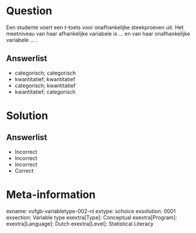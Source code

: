 Question
========

Een studente voert een *t*-toets voor onafhankelijke steekproeven uit. Het meetniveau van haar afhankelijke variabele is ... en van haar onafhankelijke variabele ... .
  
Answerlist
----------
* categorisch; categorisch
* kwantitatief; kwantitatief
* categorisch; kwantitatief
* kwantitatief; categorisch

Solution
========

Answerlist
----------
* Incorrect
* Incorrect
* Incorrect
* Correct

Meta-information
================
exname: vufgb-variabletype-002-nl
extype: schoice
exsolution: 0001
exsection: Variable type
exextra[Type]: Conceptual
exextra[Program]: 
exextra[Language]: Dutch
exextra[Level]: Statistical Literacy
